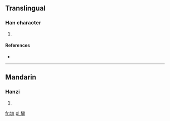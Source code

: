 ==Translingual==

===Han character===
{{Han char|rn=32|rad=土|as=08|sn=11|four=|canj=土山一十 (GUMJ)}}

# {{defn|Han|sort=土08}}

====References====
* {{Han ref|kx=0232.181|hdz=10453.070|uh=5813|ud=22547}}

----

==Mandarin==

===Hanzi===
{{cmn-hanzi|pin=[[àn]] ([[an4]])|wg=an<sup>4</sup>}}

# {{defn|Mandarin|sort=土08}}

[[fr:堓]]
[[pl:堓]]
